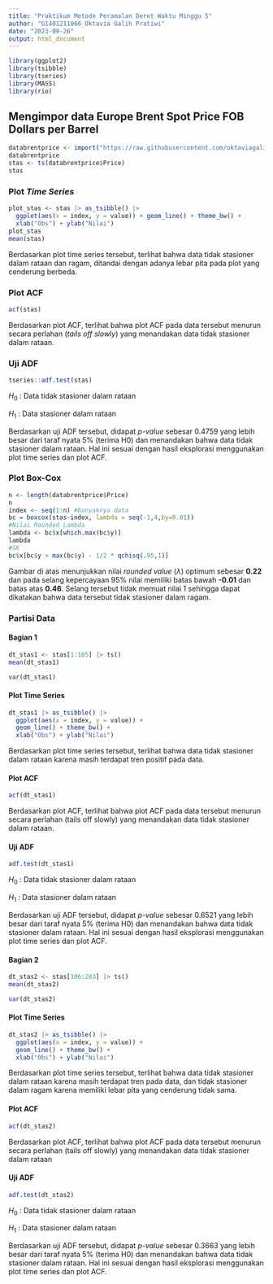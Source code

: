 ```yaml
---
title: "Praktikum Metode Peramalan Deret Waktu Minggu 5"
author: "G1401211066_Oktavia Galih Pratiwi"
date: "2023-09-26"
output: html_document
---
```

```r
library(ggplot2)
library(tsibble)
library(tseries)
library(MASS) 
library(rio)
```

## Mengimpor data Europe Brent Spot Price FOB Dollars per Barrel

```r
databrentprice <- import("https://raw.githubusercontent.com/oktaviagalihpratiwi/praktikum-mpdwokta/main/Data/data_brentprice.csv")
databrentprice
stas <- ts(databrentprice$Price)
stas
```

### Plot *Time Series*

```r
plot_stas <- stas |> as_tsibble() |> 
  ggplot(aes(x = index, y = value)) + geom_line() + theme_bw() +
  xlab("Obs") + ylab("Nilai")
plot_stas
mean(stas)
```
Berdasarkan plot time series tersebut, terlihat bahwa data tidak stasioner dalam rataan dan ragam, ditandai dengan adanya lebar pita pada plot yang cenderung berbeda.

### Plot ACF

```r
acf(stas)
```
Berdasarkan plot ACF, terlihat bahwa plot ACF pada data tersebut menurun secara perlahan (*tails off slowly*) yang menandakan data tidak stasioner dalam rataan.

### Uji ADF

```r
tseries::adf.test(stas)
```
$H_0$ : Data tidak stasioner dalam rataan

$H_1$ : Data stasioner dalam rataan

Berdasarkan uji ADF tersebut, didapat *p-value* sebesar 0.4759 yang lebih besar dari taraf nyata 5% (terima H0) dan menandakan bahwa data tidak stasioner dalam rataan. Hal ini sesuai dengan hasil eksplorasi menggunakan plot time series dan plot ACF.

### Plot Box-Cox

```r
n <- length(databrentprice$Price)
n
index <- seq(1:n) #banyaknya data
bc = boxcox(stas~index, lambda = seq(-1,4,by=0.01))
#Nilai Rounded Lambda
lambda <- bc$x[which.max(bc$y)]
lambda
#SK
bc$x[bc$y > max(bc$y) - 1/2 * qchisq(.95,1)]
```
Gambar di atas menunjukkan nilai *rounded value* ($\lambda$) optimum sebesar **0.22** dan pada selang kepercayaan 95% nilai memiliki batas bawah **-0.01** dan batas atas **0.46**. Selang tersebut tidak memuat nilai 1 sehingga dapat dikatakan bahwa data tersebut tidak stasioner dalam ragam.

### Partisi Data

#### Bagian 1

```r
dt_stas1 <- stas[1:105] |> ts()
mean(dt_stas1)
```


```r
var(dt_stas1)
```

#### Plot Time Series

```r
dt_stas1 |> as_tsibble() |> 
  ggplot(aes(x = index, y = value)) +
  geom_line() + theme_bw() +
  xlab("Obs") + ylab("Nilai")
```
Berdasarkan plot time series tersebut, terlihat bahwa data tidak stasioner dalam rataan karena masih terdapat tren positif pada data.

#### Plot ACF

```r
acf(dt_stas1)
```
Berdasarkan plot ACF, terlihat bahwa plot ACF pada data tersebut menurun secara perlahan (tails off slowly) yang menandakan data tidak stasioner dalam rataan.

#### Uji ADF
```r
adf.test(dt_stas1)
```
$H_0$ : Data tidak stasioner dalam rataan

$H_1$ : Data stasioner dalam rataan

Berdasarkan uji ADF tersebut, didapat *p-value* sebesar 0.6521 yang lebih besar dari taraf nyata 5% (terima H0) dan menandakan bahwa data tidak stasioner dalam rataan. Hal ini sesuai dengan hasil eksplorasi menggunakan plot time series dan plot ACF.

#### Bagian 2
```r
dt_stas2 <- stas[106:283] |> ts()
mean(dt_stas2)
```
```r
var(dt_stas2)
```
#### Plot Time Series

```r
dt_stas2 |> as_tsibble() |> 
  ggplot(aes(x = index, y = value)) +
  geom_line() + theme_bw() +
  xlab("Obs") + ylab("Nilai")
```
Berdasarkan plot time series tersebut, terlihat bahwa data tidak stasioner dalam rataan karena masih terdapat tren pada data, dan tidak stasioner dalam ragam karena memiliki lebar pita yang cenderung tidak sama.

#### Plot ACF

```r
acf(dt_stas2)
```

Berdasarkan plot ACF, terlihat bahwa plot ACF pada data tersebut menurun secara perlahan (tails off slowly) yang menandakan data tidak stasioner dalam rataan

#### Uji ADF
```r
adf.test(dt_stas2)
```
$H_0$ : Data tidak stasioner dalam rataan

$H_1$ : Data stasioner dalam rataan

Berdasarkan uji ADF tersebut, didapat *p-value* sebesar 0.3663 yang lebih besar dari taraf nyata 5% (terima H0) dan menandakan bahwa data tidak stasioner dalam rataan. Hal ini sesuai dengan hasil eksplorasi menggunakan plot time series dan plot ACF.
